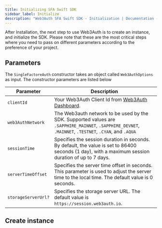 ```yaml
---
title: Initializing SFA Swift SDK
sidebar_label: Initialize
description: "Web3Auth SFA Swift SDK - Initialization | Documentation - Web3Auth"
---
```



After Installation, the next step to use Web3Auth is to create an instance, and initialize the SDK.
Please note that these are the most critical steps where you need to pass on different parameters
according to the preference of your project.

## Parameters

The `SingleFactoreAuth` constructor takes an object called `Web3AuthOptions` as input. The
constructor parameters are listed below

| Parameter           | Description                                                                                                                                            |
| ------------------- | ------------------------------------------------------------------------------------------------------------------------------------------------------ |
| `clientId`          | Your Web3Auth Client Id from [Web3Auth Dashboard](https://dashboard.web3auth.io/).                                                                     |
| `web3AuthNetwork`   | The Web3auth network to be used by the SDK. Supported values are `.SAPPHIRE_MAINNET`, `.SAPPHIRE_DEVNET`, `.MAINNET`, `.TESTNET`, `.CYAN`, and `.AQUA` |
| `sessionTime`       | Specifies the session duration in seconds. By default, the value is set to 86400 seconds (1 day), with a maximum session duration of up to 7 days.     |
| `serverTimeOffset`  | Specifies the server time offset in seconds. This parameter is used to adjust the server time to the local time. The default value is 0 seconds.       |
| `storageServerUrl?` | Specifies the storage server URL. The default value is `https://session.web3auth.io`.                                                                  |

## Create instance

<Initialization />
